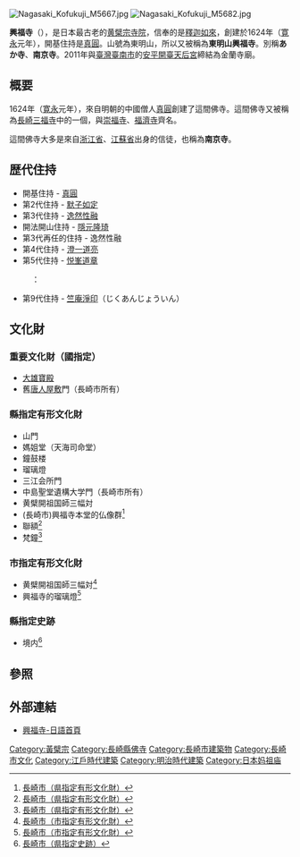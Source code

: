 {{coord|32.747881|129.883894|format=dms|display=title|type:landmark_region:JP_scale:10000}} 

[[Image:Nagasaki_Kofukuji_M5667.jpg|thumb]]
[[Image:Nagasaki_Kofukuji_M5682.jpg|thumb]]

'''興福寺'''（{{jpn|j=興福寺|hg=こうふくじ|rm=Kōfuku-ji}}），是日本最古老的[[黄檗宗|黄檗宗]][[寺院|寺院]]，信奉的是[[釋迦如來|釋迦如來]]，創建於1624年（[[寛永|寛永]]元年），開基住持是[[真圓|真圓]]。山號為東明山，所以又被稱為'''東明山興福寺'''。別稱'''あか寺'''、'''南京寺'''。2011年與[[臺灣|臺灣]][[臺南市|臺南市]]的[[安平開臺天后宮|安平開臺天后宮]]締結為金蘭寺廟。

{{Buddhism2}}

== 概要 ==
1624年（[[寛永|寛永]]元年），來自明朝的中國僧人[[真圓|真圓]]創建了這間佛寺。這間佛寺又被稱為[[長崎三福寺|長崎三福寺]]中的一個，與[[崇福寺_(長崎市)|崇福寺]]、[[福濟寺|福濟寺]]齊名。

這間佛寺大多是來自[[浙江省|浙江省]]、[[江蘇省|江蘇省]]出身的信徒，也稱為'''南京寺'''。

== 歴代住持 ==
* 開基住持 - [[真圓|真圓]]
* 第2代住持 - [[默子如定|默子如定]]
* 第3代住持 - [[逸然性融|逸然性融]]
* 開法開山住持 - [[隱元隆琦|隱元隆琦]]
* 第3代再任的住持 - 逸然性融
* 第4代住持 - [[澄一道亮|澄一道亮]]
* 第5代住持 - [[悦峯道章|悦峯道章]]
:：
* 第9代住持 - [[竺庵淨印|竺庵淨印]]（じくあんじょういん）

== 文化財 ==
===重要文化財（國指定）===
*[[大雄寶殿|大雄寶殿]]
*舊[[唐人屋敷|唐人屋敷]]門（長崎市所有）

===縣指定有形文化財===
*山門
*媽姐堂（天海司命堂）
*鐘鼓楼
*瑠璃燈
*三江会所門
*中島聖堂遺構大学門（長崎市所有）
*黄檗開祖国師三幅対
*(長崎市)興福寺本堂的仏像群<ref>[http://www.city.nagasaki.lg.jp/shimin/190001/192001/p000671.html 長崎市（県指定有形文化財）]</ref>
*聯額<ref>[http://www.city.nagasaki.lg.jp/shimin/190001/192001/p000672.html 長崎市（県指定有形文化財）]</ref>
*梵鐘<ref>[http://www.city.nagasaki.lg.jp/shimin/190001/192001/p000673.html 長崎市（県指定有形文化財）]</ref>

=== 市指定有形文化財 ===
*黄檗開祖国師三幅対<ref>[http://www.city.nagasaki.lg.jp/shimin/190001/192001/p000711.html 長崎市（市指定有形文化財）]</ref>
*興福寺的瑠璃燈<ref>[http://www.city.nagasaki.lg.jp/shimin/190001/192001/p000710.html 長崎市（市指定有形文化財）]</ref>

===縣指定史跡===
*境内<ref>[http://www.city.nagasaki.lg.jp/shimin/190001/192001/p000708.html 長崎市（県指定史跡）]</ref>

== 參照 ==
<references />

== 外部連結 ==
{{Commonscat|Kofukuji (Nagasaki)}}
*[http://kofukuji.com/ 興福寺-日語首頁]

[[Category:黃檗宗|Category:黃檗宗]]
[[Category:長崎縣佛寺|Category:長崎縣佛寺]]
[[Category:長崎市建築物|Category:長崎市建築物]]
[[Category:長崎市文化|Category:長崎市文化]]
[[Category:江戶時代建築|Category:江戶時代建築]]
[[Category:明治時代建築|Category:明治時代建築]]
[[Category:日本妈祖庙|Category:日本妈祖庙]]